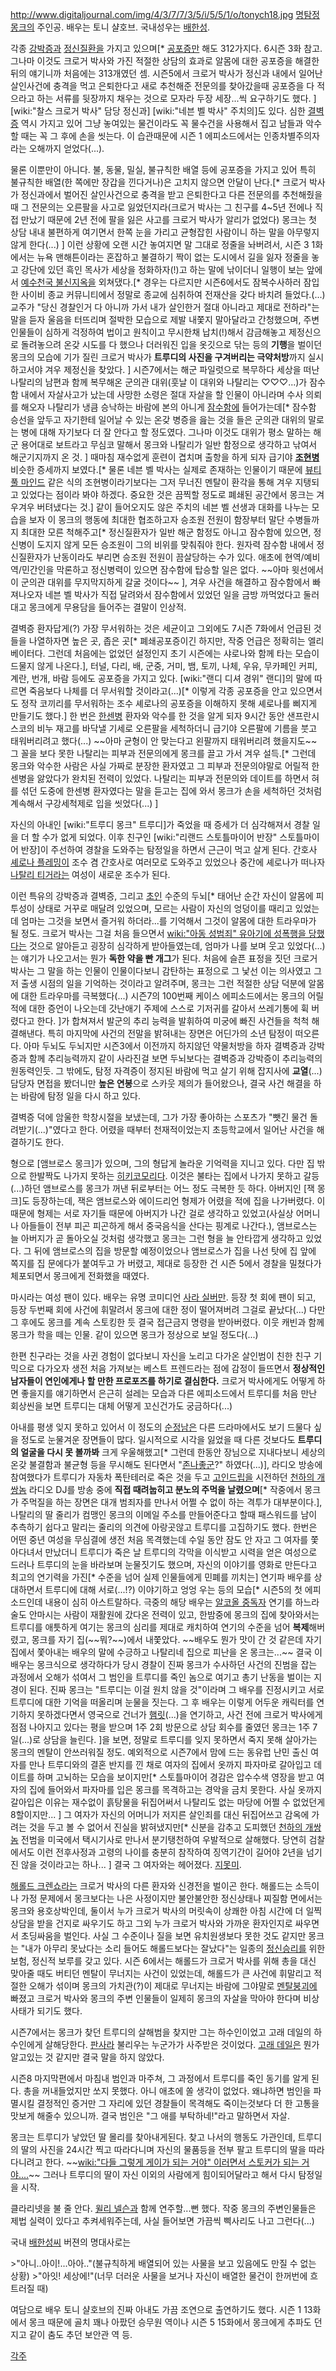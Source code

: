 http://www.digitaljournal.com/img/4/3/7/7/3/5/i/5/5/1/o/tonych18.jpg
[[명탐정 몽크]]의 주인공. 배우는 토니 샬호브. 국내성우는 [[배한성]].

각종 [[강박증]]과 [[정신질환]]을 가지고 있으며[* [[공포증]]만 해도 312가지다. 6시즌 3화 참고. 그나마 이것도 크로거 박사와 가진 적절한 상담의 효과로 알몸에 대한 공포증을 해결한 뒤의 얘기니까 처음에는 313개였던 셈. 시즌5에서 크로거 박사가 정신과 내에서 일어난 살인사건에 충격을 먹고 은퇴한다고 새로 추천해준 전문의를 찾아갔을때 공포증을 다 적으라고 하는 서류를 뒷장까지 채우는 것으로 모자라 두장 세장...씩 요구하기도 했다. ] [wiki:"찰스 크로거 박사" 담당 정신과] [wiki:"네븐 벨 박사" 주치의]도 있다. 심한 [[결벽증]] 역시 가지고 있어 그냥 놓여있는 물건이라도 꼭 물수건을 사용해서 집고 남들과 악수할 때는 꼭 그 후에 손을 씻는다. 이 습관때문에 시즌 1 에피소드에서는 인종차별주의자라는 오해까지 얻었다(...).

물론 이뿐만이 아니다. 불, 동물, 밀실, 불규칙한 배열 등에 공포증을 가지고 있어 특히 불규칙한 배열(한 쪽에만 장갑을 낀다거나)은 고치지 않으면 안달이 난다.[* 크로거 박사가 정신과에서 벌어진 살인사건으로 충격을 받고 은퇴한다고 다른 전문의를 추천해줬을 때 그 전문의는 오른팔을 사고로 잃었던지라(크로거 박사는 그 친구를 4~5년 전에나 직접 만났기 때문에 2년 전에 팔을 잃은 사고를 크로거 박사가 알리가 없었다) 몽크는 첫 상담 내내 불편하게 여기면서 한쪽 눈을 가리고 균형잡힌 사람이니 하는 말을 아무렇지 않게 한다(...) ] 이런 상황에 오랜 시간 놓여지면 말 그대로 정줄을 놔버려서, 시즌 3 1화에서는 뉴욕 맨해튼이라는 혼잡하고 불결하기 짝이 없는 도시에서 길을 잃자 정줄을 놓고 강단에 있던 흑인 목사가 세상을 정화하자(!)고 하는 말에 낚이더니 일행이 보는 앞에서 [[예수천국 불신지옥]]을 외쳐댔다.[* 경우는 다르지만 시즌6에서도 잠복수사하러 잠입한 사이비 종교 커뮤니티에서 정말로 종교에 심취하여 전재산을 갖다 바치려 들었다.(...) 교주가 "당신 경찰인거 다 아니까 가서 내가 살인한거 절대 아니라고 제대로 전하라"는 말을 듣자 울음을 터뜨리며 절박한 모습으로 제발 내쫓지 말아달라고 간청했으며, 주변인물들이 심하게 걱정하여 법이고 원칙이고 무시한채 납치(!)해서 감금해놓고 제정신으로 돌려놓으려 온갖 시도를 다 했으나 더러워진 입을 옷깃으로 닦는 등의 '''기행'''을 벌이던 몽크의 모습에 기가 질린 크로거 박사가 '''트루디의 사진을 구겨버리는 극약처방'''까지 실시하고서야 겨우 제정신을 찾았다. ] 시즌7에서는 해군 파일럿으로 복무하다 세상을 떠난 나탈리의 남편과 함께 복무해온 군의관 대위(훗날 이 대위와 나탈리는 ♡♡♡...)가 잠수함 내에서 자살사고가 났는데 사망한 소령은 절대 자살을 할 인물이 아니라며 수사 의뢰를 해오자 나탈리가 냉큼 승낙하는 바람에 본의 아니게 [[잠수함]]에 들어가는데[* 잠수함 승선을 앞두고 자기한테 일어날 수 있는 온갖 병증을 읊는 것을 들은 군의관 대위의 말로는 병에 대해 자기보다 더 잘 안다고 할 정도였다. 그나마 이것도 대위가 평소 말하는 해군 용어대로 보트라고 무심코 말해서 몽크와 나탈리가 일반 함정으로 생각하고 낚여서 해군기지까지 온 것. ] 때마침 재수없게 훈련이 겹치며 출항을 하게 되자 급기야 '''[[조현병]]''' 비슷한 증세까지 보였다.[* 물론 네븐 벨 박사는 실제로 존재하는 인물이기 때문에 [[뷰티풀 마인드]] 같은 식의 조현병이라기보다는 그저 무너진 멘탈이 환각을 통해 겨우 지탱되고 있었다는 점이라 봐야 하겠다. 중요한 것은 끔찍할 정도로 폐쇄된 공간에서 몽크는 겨우겨우 버텨냈다는 것.] 같이 들어오지도 않은 주치의 네븐 벨 선생과 대화를 나누는 모습을 보자 이 몽크의 행동에 최대한 협조하고자 승조원 전원이 함장부터 말단 수병들까지 최대한 모른 척해주고[* 정신질환자가 일반 해군 함정도 아니고 잠수함에 있으면, 정신병이 도지지 않게 모든 승조원이 그의 비위를 맞춰줘야 한다. 원자력 잠수함 내에서 정신질환자가 난동이라도 부리면 승조원 전원이 끔살당하는 수가 있다. 애초에 현역/예비역/민간인을 막론하고 정신병력이 있으면 잠수함에 탑승할 일은 없다. ~~아마 윗선에서 이 군의관 대위를 무지막지하게 갈굴 것이다~~ ], 겨우 사건을 해결하고 잠수함에서 빠져나오자 네븐 벨 박사가 직접 달려와서 잠수함에서 있었던 일을 금방 까먹었다고 둘러대고 몽크에게 무용담을 들어주는 결말이 인상적.

결벽증 환자답게(?) 가장 무서워하는 것은 세균이고 그외에도 7시즌 7화에서 언급된 것들을 나열하자면 높은 곳, 좁은 곳[* 폐쇄공포증이긴 하지만, 작중 언급은 정확히는 엘리베이터다. 그런데 처음에는 없었던 설정인지 초기 시즌에는 샤로나와 함께 타는 모습이 드물지 않게 나온다.], 터널, 다리, 배, 군중, 거미, 뱀, 토끼, 나체, 우유, 무카페인 커피, 계란, 번개, 바람 등에도 공포증을 가지고 있다. [wiki:"랜디 디셔 경위" 랜디]의 말에 따르면 죽음보다 나체를 더 무서워할 것이라고(...)[* 이렇게 각종 공포증을 안고 있으면서도 정작 코끼리를 무서워하는 조수 셰로나의 공포증을 이해하지 못해 셰로나를 삐지게 만들기도 했다.] 한 번은 [[한센병]] 환자와 악수를 한 것을 알게 되자 9시간 동안 샌프란시스코의 비누 재고를 바닥낼 기세로 오른팔을 세척하더니 급기야 오른팔에 기름을 붓고 태워버리려고 했다(...) ~~아마 균형이 안 맞는다고 왼팔까지 태워버리려 했을지도~~ 그 꼴을 보다 못한 나탈리는 피부과 전문의에게 몽크를 끌고 가서 겨우 설득.[* 그런데 몽크와 악수한 사람은 사실 가짜로 분장한 환자였고 그 피부과 전문의야말로 어릴적 한센병을 앓았다가 완치된 전력이 있었다. 나탈리는 피부과 전문의와 데이트를 하면서 혀를 섞던 도중에 한센병 환자였다는 말을 듣고는 집에 와서 몽크가 손을 세척하던 것처럼 계속해서 구강세척제로 입을 씻었다(...) ]

자신의 아내인 [wiki:"트루디 몽크" 트루디]가 죽었을 때 증세가 더 심각해져서 경찰 일을 더 할 수가 없게 되었다. 이후 친구인 [wiki:"리랜드 스토틀마이어 반장" 스토틀마이어 반장]이 주선하여 경찰을 도와주는 탐정일을 하면서 근근이 먹고 살게 된다. 간호사 [[셰로나 플레밍]]이 조수 겸 간호사로 여러모로 도와주고 있었으나 중간에 셰로나가 떠나자 [[나탈리 티거]]라는 여성이 새로운 조수가 된다.

이런 특유의 강박증과 결벽증, 그리고 [[초인]] 수준의 두뇌[* 태어난 순간 자신이 알몸에 피투성이 상태로 거꾸로 매달려 있었으며, 모르는 사람이 자신의 엉덩이를 때리고 있었는데 엄마는 그것을 보면서 즐거워 하더라...를 기억해서 그것이 알몸에 대한 트라우마가 될 정도. 크로거 박사는 그걸 처음 들으면서 [[wiki:"아동 성범죄" 유아기에 성폭행을 당했다]]는 것으로 알아듣고 굉장히 심각하게 받아들였는데, 엄마가 나를 보며 웃고 있었다(...)는 얘기가 나오고서는 뭔가 '''독한 약을 빤 개그'''가 된다. 처음에 슬픈 표정을 짓던 크로거 박사는 그 말을 하는 인물이 인물이다보니 감탄하는 표정으로 그 낯선 이는 의사였고 그저 출생 시점의 일을 기억하는 것이라고 알려주며, 몽크는 그런 적절한 상담 덕분에 알몸에 대한 트라우마를 극복했다(...) 시즌7의 100번째 케이스 에피소드에서는 몽크의 어릴적에 대한 증언이 나오는데 갓난애기 주제에 스스로 기저귀를 갈아서 쓰레기통에 휙 버렸다고 한다. ]가 합쳐져서 발군의 추리 능력을 발휘하여 미궁에 빠진 사건들을 척척 해결해낸다. 특히 마지막에 사건의 전말을 밝혀내는 장면은 어딘가의 소년 탐정이 떠오른다. 아마 두뇌도 두뇌지만 시즌3에서 이전까지 하지않던 약물처방을 하자 결벽증과 강박증과 함께 추리능력까지 같이 사라진걸 보면 두뇌보다는 결벽증과 강박증이 추리능력의 원동력인듯. 그 밖에도, 탐정 자격증이 정지된 바람에 먹고 살기 위해 잡지사에 '''교열'''(...) 담당자 면접을 봤더니만 '''높은 연봉'''으로 스카웃 제의가 들어왔으나, 결국 사건 해결을 하는 바람에 탐정 일을 다시 하고 있다.

결벽증 덕에 암울한 학창시절을 보냈는데, 그가 가장 좋아하는 스포츠가 "뺏긴 물건 돌려받기(...)"였다고 한다. 어렸을 때부터 천재적이었는지 초등학교에서 일어난 사건을 해결하기도 한다.

형으로 [앰브로스 몽크]가 있으며, 그의 형답게 놀라운 기억력을 지니고 있다. 다만 집 밖으로 한발짝도 나가지 못하는 [[히키코모리]]다. 이것은 불타는 집에서 나가지 못하고 갈등(...)하던 앰브로스를 몽크가 꺼낸 뒤로부터는 어느 정도 극복한 듯 하다. 아버지인 [잭 몽크]도 등장하는데, 잭은 앰브로스와 에이드리언 형제가 어렸을 적에 집을 나가버렸다. 이 때문에 형제는 서로 자기들 때문에 아버지가 나간 걸로 생각하고 있었고(사실상 어머니나 아들들이 전부 피곤 피곤하게 해서 중국음식을 산다는 핑계로 나간다.), 앰브로스는 늘 아버지가 곧 돌아오실 것처럼 생각했고 몽크는 그런 형을 늘 안타깝게 생각하고 있었다. 그 뒤에 앰브로스의 집을 방문할 예정이었으나 앰브로스가 집을 나선 탓에 집 앞에 쪽지를 집 문에다가 붙여두고 가 버렸고, 제대로 등장한 건 시즌 5에서 경찰을 밀쳤다가 체포되면서 몽크에게 전화했을 때였다.

마시라는 여성 팬이 있다. 배우는 유명 코미디언 [[사라 실버만]]. 등장 첫 회에 팬이 되고, 등장 두번째 회에 사건에 휘말려서 몽크에 대한 정이 떨어져버려 그걸로 끝났다(...) 다만 그 후에도 몽크를 계속 스토킹한 듯 결국 접근금지 명령을 받아버렸다. 이웃 캐빈과 함께 몽크가 학을 떼는 인물. 같이 있으면 몽크가 정상으로 보일 정도다(...)

한편 친구라는 것을 사귄 경험이 없다보니 자신을 노리고 다가온 살인범이 친한 친구 기믹으로 다가오자 생전 처음 가져보는 베스트 프렌드라는 점에 감정이 들뜨면서 '''정상적인 남자들이 연인에게나 할 만한 프로포즈를 하기로 결심한다.''' 크로거 박사에게도 어떻게 하면 좋을지를 얘기하면서 은근히 설레는 모습과 다른 에피소드에서 트루디를 처음 만난 회상씬을 보면 트루디는 대체 어떻게 꼬신건가도 궁금하다(...)

아내를 평생 잊지 못하고 있어서 이 정도의 [[순정]]남은 다른 드라마에서도 보기 드물다 싶을 정도로 눈물겨운 장면들이 많다. 일시적으로 시각을 잃었을 때 다른 것보다도 '''트루디의 얼굴을 다시 못 볼까봐''' 크게 우울해했고[* 그런데 한동안 장님으로 지내다보니 세상의 온갖 불결함과 불균형 등을 무시해도 된다면서 "[[존나좋군]]?" 하였다(...)], 라디오 방송에 참여했다가 트루디가 자동차 폭탄테러로 죽은 것을 두고 [[고인드립]]을 시전하던 [[천하의 개쌍놈]] 라디오 DJ를 방송 중에 '''직접 때려눕히고 분노의 주먹을 날렸으며'''[* 작중에서 몽크가 주먹질을 하는 장면은 대개 범죄자를 만나서 어쩔 수 없이 하는 격투가 대부분이다.], 나탈리의 딸 줄리가 컴맹인 몽크의 이메일 주소를 만들어준다고 할때 패스워드를 남이 추측하기 쉽다고 말리는 줄리의 의견에 아랑곳않고 트루디를 고집하기도 했다. 한번은 어떤 중년 여성을 무심결에 생전 처음 목격했는데 수일 동안 잠도 안 자고 그 여자를 쫓아다녀서 만났더니 트루디가 죽은 날 트루디의 각막을 이식받고 시력을 얻은 여성으로 드러나 트루디의 눈을 바라보며 눈물짓기도 했으며, 자신의 이야기를 영화로 만든다고 최고의 연기력을 가진[* 수준을 넘어 실제 인물들에게 민폐를 끼치는] 연기파 배우를 상대하면서 트루디에 대해 서로(...!?) 이야기하고 엉엉 우는 등의 모습[* 시즌5의 첫 에피소드인데 내용이 심히 아스트랄하다. 극중의 해당 배우는 [[알코올 중독]]자 연기를 하느라 술도 안마시는 사람이 재활원에 갔다온 전력이 있고, 한밤중에 몽크의 집에 찾아와서는 트루디를 애틋하게 여기는 몽크의 심리를 제대로 캐치하여 연기의 수준을 넘어 '''복제'''해버렸고, 몽크를 자기 집(~~뭐?~~)에서 내쫓았다. ~~배우도 뭔가 맛이 간 것 같은데 자기 집에서 쫓아내는 배우의 말에 수긍하고 나탈리네 집으로 피난을 온 몽크는...~~ 결국 이 배우는 몽크식으로 생각하다가 당시 경찰이 진짜 몽크가 수사하던 사건의 진범을 잡는 과정에서 오해가 섞여서 그 범인을 트루디를 죽인 놈으로 여기고 총기 난동을 벌이는 지경이 된다. 진짜 몽크는 "트루디는 이걸 원치 않을 것"이라며 그 배우를 진정시키고 서로 트루디에 대한 기억을 떠올리며 눈물을 짓는다. 그 후 배우는 이렇게 어두운 캐릭터를 연기하지 못하겠다면서 영국으로 건너가 [[햄릿]](...)을 연기하고, 사건 전에 크로거 박사에게 점점 나아지고 있다는 평을 받으며 1주 2회 방문으로 상담 회수를 줄였던 몽크는 1주 7일(...)로 상담을 늘린다. ]을 보면, 정말로 트루디를 잊지 못하면서 죽지 못해 살아가는 몽크의 멘탈이 안쓰러워질 정도. 예외적으로 시즌7에서 맘에 드는 동유럽 난민 출신 여자를 만나 트루디와의 결혼 반지를 낀 채로 여자의 집에서 옷까지 파자마로 갈아입고 데이트를 하며 고뇌하는 모습을 보이지만[* 스토틀마이어 경감은 압수수색 영장을 받고 여자의 집에 들어와서 파자마를 입은 몽크를 목격하고는 경악을 금치 못한다. 사실 옷까지 갈아입은 이유는 재수없이 흙탕물을 뒤집어써서 나탈리도 없는 마당에 어쩔 수 없었던게 8할이지만... ] 그 여자가 자신의 어머니가 저지른 살인죄를 대신 뒤집어쓰고 감옥에 가려는 것을 두고 볼 수 없어서 진실을 밝혀냈지만[* 신분을 감추고 도피했던 [[천하의 개쌍놈]] 전범을 미국에서 택시기사로 만나서 분기탱천하여 우발적으로 살해했다. 당연히 검찰에서도 이런 전후사정과 고령의 나이를 충분히 참작하여 징역기간이 길어야 2년을 넘기진 않을 것이라고는 하나... ] 결국 그 여자와는 헤어졌다. [[지못미]].

[[해롤드 크렌쇼]]라는 크로거 박사의 다른 환자와 신경전을 벌이곤 한다. 해롤드는 소득이나 가정 문제에서 몽크보다는 나은 사정이지만 불안불안한 정신상태나 찌질함 면에서는 몽크와 용호상박인데, 둘이서 누가 크로거 박사의 머릿속이 상쾌한 아침 시간에 더 일찍 상담을 받을 건지로 싸우기도 하고 그외 누가 크로거 박사와 가까운 환자인지로 싸우면서 초딩싸움을 벌인다. 사실 그 수준이나 질을 보면 유치원생보다 못한 것도 같지만 몽크는 "내가 아무리 못났다는 소리 들어도 해롤드보다는 잘났다"는 일종의 [[정신승리]]를 위한 보험, 정신적 보루를 갖고 있다. 시즌 6에서는 해롤드가 크로거 박사를 위해 총을 대신 맞아줄 때도 버티던 멘탈이 무너지는 사건이 있었는데, 해롤드가 큰 사건에 휘말리고 적절한 오해가 섞이며 몽크의 가치관(?)이 제대로 무너지는 바람에 그야말로 [[멘탈붕괴]]에 빠졌고 크로거 박사와 몽크의 주변 인물들이 일제히 몽크의 자살을 막아야 한다며 비상사태가 되기도 했다.

시즌7에서는 몽크가 찾던 트루디의 살해범을 찾지만 그는 하수인이었고 고래 데일의 하수인에게 살해당한다. [[판사]]라 불리우는 누군가가 사주받은 것이었다. [[고래 데일]]은 뭔가 알고있는 것 같지만 결국 말을 하지 않았다.

시즌8 마지막편에서 마침내 범인과 마주쳐, 그 과정에서 트루디를 죽인 동기를 알게 된다. 총을 꺼내들었지만 쏘지 못했다. 아니 애초에 쏠 생각이 없었다. 왜냐하면 범인을 파멸시킬 결정적인 증거만 그 자리에 있던 경찰들이 목격해도 죽이는것보다 더 한 고통을 맛보게 해줄수 있으니까. 결국 범인은 "그 애를 부탁하네!"라고 말하면서 자살.

몽크는 트루디가 낳았던 딸 몰리를 찾아내게된다. 찾고 나서의 행동도 가관인데, 트루디의 딸의 사진을 24시간 찍고 따라다니며 자신의 물품등을 전부 팔고 트루디의 딸을 따라다니려고 한다. ~~[[wiki:"다들 그렇게 게이가 되는 거야" 이러면서 스토커가 되는 거야....]]~~ 그러나 트루디의 딸이 자신 이외의 사람에게 힘이되어달라고 해서 다시 탐정일을 시작.

클라리넷을 불 줄 안다. [[윌리 넬슨]]과 함께 연주할...뻔 했다. 작중 몽크의 주변인물들은 제법 실력이 있다고 추켜세워주는데, 사실 들어보면 가끔씩 삑사리도 나고 그런다(...)

국내 [[배한성]]씨 버젼의 명대사로는 

>"아니..아이!...아아.."(불규칙하게 배열되어 있는 사물을 보고 있음에도 만질 수 없는 상황)
>"아잇! 세상에!"(너무 더러운 사물을 보거나 자신이 배열한 물건이 한꺼번에 흐트러질 때)

여담으로 배우 토니 샬호브의 진짜 아내도 가끔 조연으로 출연하기도 했다. 시즌 1 13화에서 몽크 때문에 골치 꽤나 아팠던 승무원 역이나 시즌 5 15화에서 몽크에게 추파도 던지고 같이 춤도 추던 보안관 역 등.

[[각주]]
